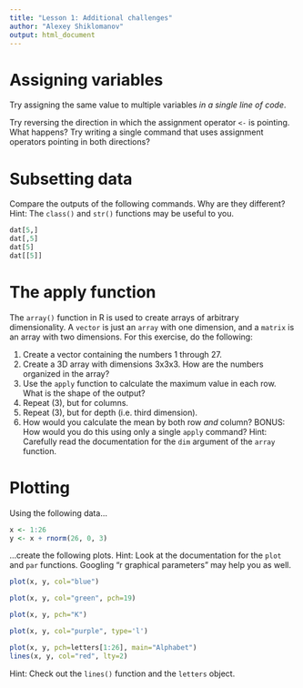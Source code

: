 ```yaml
---
title: "Lesson 1: Additional challenges"
author: "Alexey Shiklomanov"
output: html_document
---
```


# Assigning variables

Try assigning the same value to multiple variables *in a single line of code*. 

Try reversing the direction in which the assignment operator `<-` is pointing. What happens? Try writing a single command that uses assignment operators pointing in both directions?

# Subsetting data

Compare the outputs of the following commands. Why are they different? Hint: The `class()` and `str()` functions may be useful to you.

```r
dat[5,]
dat[,5]
dat[5]
dat[[5]]
```

# The apply function

The `array()` function in R is used to create arrays of arbitrary dimensionality. A `vector` is just an `array` with one dimension, and a `matrix` is an array with two dimensions. For this exercise, do the following: 

1. Create a vector containing the numbers 1 through 27.
2. Create a 3D array with dimensions 3x3x3. How are the numbers organized in the array?
3. Use the `apply` function to calculate the maximum value in each row. What is the shape of the output?
4. Repeat (3), but for columns.
5. Repeat (3), but for depth (i.e. third dimension).
6. How would you calculate the mean by both row *and* column? BONUS: How would you do this using only a single `apply` command? Hint: Carefully read the documentation for the `dim` argument of the `array` function.

# Plotting

Using the following data...

```r
x <- 1:26
y <- x + rnorm(26, 0, 3) 
```

...create the following plots. Hint: Look at the documentation for the `plot` and `par` functions. Googling "r graphical parameters" may help you as well.

```r
plot(x, y, col="blue")
```

```r
plot(x, y, col="green", pch=19)
```

```r
plot(x, y, pch="K")
```

```r
plot(x, y, col="purple", type='l')
```

```r
plot(x, y, pch=letters[1:26], main="Alphabet")
lines(x, y, col="red", lty=2)
```

Hint: Check out the `lines()` function and the `letters` object. 

